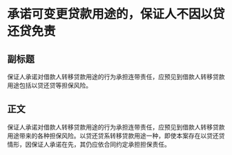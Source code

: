 # 承诺可变更贷款用途的，保证人不因以贷还贷免责
## 副标题
保证人承诺对借款人转移贷款用途的行为承担连带责任，应预见到借款人转移贷款用途包括以贷还贷等担保风险。
## 正文
保证人承诺对借款人转移贷款用途的行为承担连带责任，应预见到借款人转移贷款用途带来的各种担保风险。以贷还贷系转移贷款用途一种，即使本案存在以贷还贷情形，因保证人承诺在先，其仍应依合同约定承担担保责任。